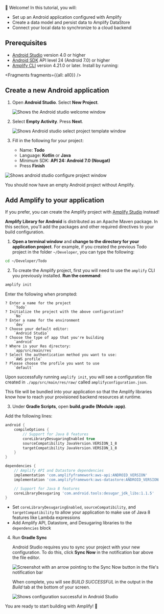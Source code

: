 
👋 Welcome! In this tutorial, you will:

- Set up an Android application configured with Amplify
- Create a data model and persist data to Amplify DataStore
- Connect your local data to synchronize to a cloud backend

## Prerequisites

- [Android Studio](https://developer.android.com/studio/index.html#downloads) version 4.0 or higher
- [Android SDK](https://developer.android.com/studio/releases/platforms) API level 24 (Android 7.0) or higher
- [Amplify CLI](/cli) version 4.21.0 or later. Install by running:


<Fragments fragments={{all: all0}} />

## Create a new Android application

1. Open **Android Studio**. Select **New Project**.

    ![Shows the Android studio welcome window](/images/lib/getting-started/android/set-up-android-studio-welcome.png)

2. Select **Empty Activity**. Press **Next**.

    ![Shows Android studio select project template window](/images/lib/getting-started/android/set-up-android-studio-select-project-template.png)

3. Fill in the following for your project:

    - Name: **Todo**
    - Language: **Kotlin** or **Java**
    - Minimum SDK: **API 24: Android 7.0 (Nougat)**
    - Press **Finish**

  ![Shows android studio configure project window](/images/lib/getting-started/android/set-up-android-studio-configure-your-project-todo.png)

You should now have an empty Android project without Amplify.

## Add Amplify to your application

  <Callout>

  If you prefer, you can create the Amplify project with [Amplify Studio](https://sandbox.amplifyapp.com/) instead!

  </Callout>

**Amplify Library for Android** is distributed as an Apache Maven package. In this section, you'll add the packages and other required directives to your build configuration.


1. **Open a terminal window** and **change to the directory for your application project**. For example, if you created the previous Todo project in the folder `~/Developer`, you can type the following:
  ```bash
  cd ~/Developer/Todo
  ```

2. To create the Amplify project, first you will need to use the `amplify` CLI you previously installed. **Run the command**:
  ```bash
  amplify init
  ```

  Enter the following when prompted:

  ```console
  ? Enter a name for the project
      `Todo`
  ? Initialize the project with the above configuration?
      `No`
  ? Enter a name for the environment
      `dev`
  ? Choose your default editor:
      `Android Studio`
  ? Choose the type of app that you're building
      `android`
  ? Where is your Res directory:
      `app/src/main/res`
  ? Select the authentication method you want to use:
      `AWS profile`
  ? Please choose the profile you want to use
      `default`
  ```

  Upon successfully running `amplify init`, you will see a configuration file created in `./app/src/main/res/raw/` called `amplifyconfiguration.json`.

  This file will be bundled into your application so that the Amplify libraries know how to reach your provisioned backend resources at runtime.

3. Under **Gradle Scripts**, open **build.gradle (Module :app)**.

Add the following lines:

```groovy
android {
    compileOptions {
        // Support for Java 8 features
        coreLibraryDesugaringEnabled true
        sourceCompatibility JavaVersion.VERSION_1_8
        targetCompatibility JavaVersion.VERSION_1_8
    }
}

dependencies {
    // Amplify API and Datastore dependencies
    implementation 'com.amplifyframework:aws-api:ANDROID_VERSION'
    implementation 'com.amplifyframework:aws-datastore:ANDROID_VERSION'

    // Support for Java 8 features
    coreLibraryDesugaring 'com.android.tools:desugar_jdk_libs:1.1.5'
}
```

- Set `coreLibraryDesugaringEnabled`, `sourceCompatibility`, and `targetCompatibility` to allow your application to make use of Java 8 features like Lambda expressions
- Add Amplify API, Datastore, and Desugaring libraries to the `dependencies` block

4. Run **Gradle Sync**

    Android Studio requires you to sync your project with your new configuration. To do this, click **Sync Now** in the notification bar above the file editor.

    ![Screenshot with an arrow pointing to the Sync Now button in the file's notification bar](/images/lib/getting-started/android/set-up-android-studio-sync-gradle.png)

    When complete, you will see *BUILD SUCCESSFUL* in the output in the *Build* tab at the bottom of your screen.

    ![Shows configuration successful in Android Studio](/images/lib/getting-started/android/set-up-android-studio-configure-successful.png)

You are ready to start building with Amplify! 🎉
